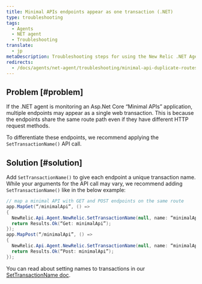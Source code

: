 ```yaml
---
title: Minimal APIs endpoints appear as one transaction (.NET)
type: troubleshooting
tags:
  - Agents
  - NET agent
  - Troubleshooting
translate:
  - jp
metaDescription: Troubleshooting steps for using the New Relic .NET Agent in a Minimal APIs app with duplicate route paths but different HTTP request methods.
redirects:
  - /docs/agents/net-agent/troubleshooting/minimal-api-duplicate-routes-net
---
```


## Problem [#problem]

If the .NET agent is monitoring an Asp.Net Core “Minimal APIs” application, multiple endpoints may appear as a single web transaction. This is because the endpoints share the same route path even if they have different HTTP request methods. 

To differentiate these endpoints, we recommend applying the `SetTransactionName()` API call. 

## Solution [#solution]

Add `SetTransactionName()` to give each endpoint a unique transaction name. While your arguments for the API call may vary, we recommend adding `SetTransactionName()` like in the below example:

```cs
// map a minimal API with GET and POST endpoints on the same route
app.MapGet(“/minimalApi”, () =>
{
  NewRelic.Api.Agent.NewRelic.SetTransactionName(null, name: “minimalApi/Get”);
  return Results.Ok(“Get: minimalApi”);
});
app.MapPost(“/minimalApi”, () =>
{
  NewRelic.Api.Agent.NewRelic.SetTransactionName(null, name: “minimalApi/Post”);
  return Results.Ok(“Post: minimalApi”);
});
```

You can read about setting names to transactions in our [SetTransactionName doc](/docs/agents/net-agent/net-agent-api/settransactionname-net-agent-api).